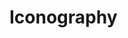 
# Iconography

<Meta title='Iconography' />

<style>
  {`
 .font{
  font-size:32px
 }
 .font-mid{
  font-size:45px
 }
 .font-big{
  font-size:64px
 }
  `}
</style>

<IconGallery>
  <IconGallery.Variants name='lab la-accessible-icon '>
    <IconGallery.Variant size={32}>
      <i class='lab la-accessible-icon font'></i>
    </IconGallery.Variant>
    <IconGallery.Variant size={45}>
      <i class='lab la-accessible-icon font-mid'></i>
    </IconGallery.Variant>
    <IconGallery.Variant size={64}>
      <i class='lab la-accessible-icon font-big'></i>
    </IconGallery.Variant>
  </IconGallery.Variants>
  <IconGallery.Variants name='lab la-accessible-icon '>
    <IconGallery.Variant size={32}>
      <i class='lab la-accessible-icon font'></i>
    </IconGallery.Variant>
    <IconGallery.Variant size={45}>
      <i class='lab la-accessible-icon font-mid'></i>
    </IconGallery.Variant>
    <IconGallery.Variant size={64}>
      <i class='lab la-accessible-icon font-big'></i>
    </IconGallery.Variant>
  </IconGallery.Variants>
</IconGallery>
